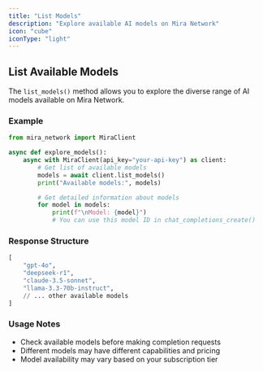 ```yaml
---
title: "List Models"
description: "Explore available AI models on Mira Network"
icon: "cube"
iconType: "light"
---
```


## List Available Models

The `list_models()` method allows you to explore the diverse range of AI models available on Mira Network.

### Example

```python
from mira_network import MiraClient

async def explore_models():
    async with MiraClient(api_key="your-api-key") as client:
        # Get list of available models
        models = await client.list_models()
        print("Available models:", models)

        # Get detailed information about models
        for model in models:
            print(f"\nModel: {model}")
            # You can use this model ID in chat_completions_create()
```

### Response Structure

```python
[
    "gpt-4o",
    "deepseek-r1",
    "claude-3.5-sonnet",
    "llama-3.3-70b-instruct",
    // ... other available models
]
```

### Usage Notes

- Check available models before making completion requests
- Different models may have different capabilities and pricing
- Model availability may vary based on your subscription tier